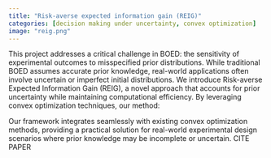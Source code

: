 ```yaml
---
title: "Risk-averse expected information gain (REIG)"
categories: [decision making under uncertainty, convex optimization]
image: "reig.png"
---
```


This project addresses a critical challenge in BOED: the sensitivity of experimental outcomes to misspecified prior distributions. While traditional BOED assumes accurate prior knowledge, real-world applications often involve uncertain or imperfect initial distributions.
We introduce Risk-averse Expected Information Gain (REIG), a novel approach that accounts for prior uncertainty while maintaining computational efficiency. By leveraging convex optimization techniques, our method:

Our framework integrates seamlessly with existing convex optimization methods, providing a practical solution for real-world experimental design scenarios where prior knowledge may be incomplete or uncertain.
CITE PAPER
